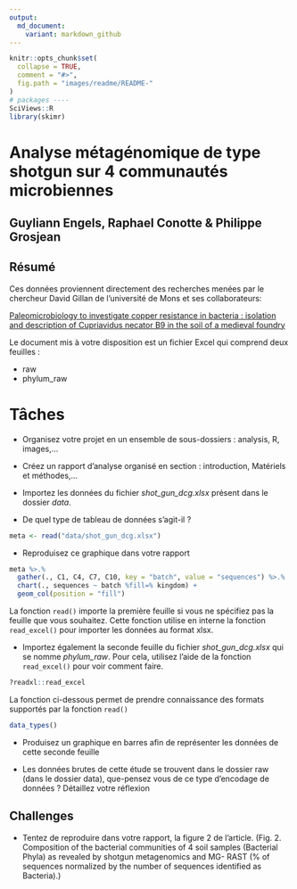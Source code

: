```yaml
---
output:
  md_document:
    variant: markdown_github
---
```


<!-- README.md is generated from README.Rmd. Please edit that file -->

```r
knitr::opts_chunk$set(
  collapse = TRUE,
  comment = "#>",
  fig.path = "images/readme/README-"
)
# packages ----
SciViews::R
library(skimr)
```

# Analyse métagénomique de type shotgun sur 4 communautés microbiennes

## Guyliann Engels, Raphael Conotte & Philippe Grosjean

## Résumé

Ces données proviennent directement des recherches menées par le chercheur David Gillan de l'université de Mons et ses collaborateurs:

[Paleomicrobiology to investigate copper resistance in bacteria : isolation and description of Cupriavidus necator B9 in the soil of a medieval foundry](http://di.umons.ac.be/details.aspx?pub=0a0de102-c145-403f-9e1c-8ad4fdc1fc39)

Le document mis à votre disposition est un fichier Excel qui comprend deux feuilles : 

- raw
- phylum_raw 


# Tâches 

- Organisez votre projet en un ensemble de sous-dossiers : analysis, R, images,...

- Créez un rapport d'analyse organisé en section  : introduction, Matériels et méthodes,...

- Importez les données du fichier *shot_gun_dcg.xlsx* présent dans le dossier *data*. 

- De quel type de tableau de données s'agit-il ? 

```r
meta <- read("data/shot_gun_dcg.xlsx")
```

- Reproduisez ce graphique dans votre rapport

```r
meta %>.%
  gather(., C1, C4, C7, C10, key = "batch", value = "sequences") %>.%
  chart(., sequences ~ batch %fill=% kingdom) +
  geom_col(position = "fill")
```

La fonction `read()` importe la première feuille si vous ne spécifiez pas la feuille que vous souhaitez. Cette fonction utilise en interne la fonction `read_excel()` pour importer les données au format xlsx.

- Importez également la seconde feuille du fichier *shot_gun_dcg.xlsx* qui se nomme *phylum_raw*. Pour cela, utilisez l'aide de la fonction `read_excel()` pour voir comment faire. 

```r
?readxl::read_excel
```

La fonction ci-dessous permet de prendre connaissance des formats supportés par la fonction `read()`

```r
data_types()
```

- Produisez un graphique en barres afin de représenter les données de cette seconde feuille

- Les données brutes de cette étude se trouvent dans le dossier raw (dans le dossier data), que-pensez vous de ce type d'encodage de données ? Détaillez votre réflexion

## Challenges

- Tentez de reproduire dans votre rapport, la figure 2 de l'article. (Fig. 2. Composition of the bacterial communities of 4 soil samples (Bacterial Phyla) as revealed by shotgun metagenomics and MG- RAST (% of sequences normalized by the number of sequences identified as Bacteria).)

